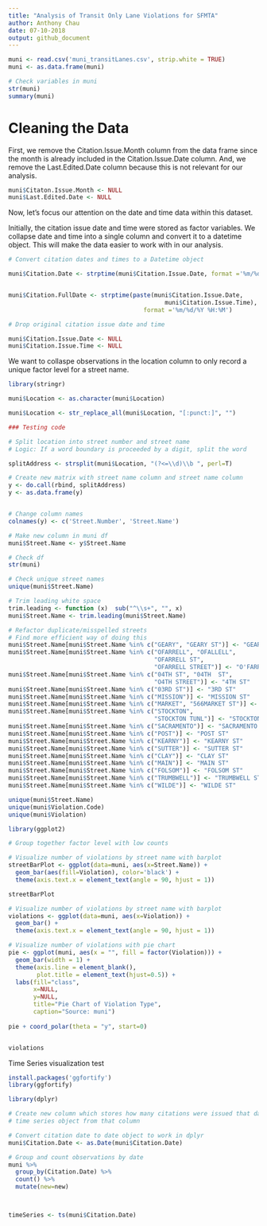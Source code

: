 ```yaml
---
title: "Analysis of Transit Only Lane Violations for SFMTA"
author: Anthony Chau
date: 07-10-2018
output: github_document
---
```



```r
muni <- read.csv('muni_transitLanes.csv', strip.white = TRUE)
muni <- as.data.frame(muni)

# Check variables in muni
str(muni)
summary(muni)

```
# Cleaning the Data

First, we remove the Citation.Issue.Month column from the data frame since the
month is already included in the Citation.Issue.Date column. And, we remove the 
Last.Edited.Date column because this is not relevant for our analysis.
```r
muni$Citaton.Issue.Month <- NULL
muni$Last.Edited.Date <- NULL
```

Now, let's focus our attention on the date and time data within this dataset.

Initially, the citation issue date and time were stored as factor variables. We collapse date and time into a single column and convert it to a datetime object. This will make the data easier to work with in our analysis.
```r
# Convert citation dates and times to a Datetime object

muni$Citation.Date <- strptime(muni$Citation.Issue.Date, format ='%m/%d/%Y')


muni$Citation.FullDate <- strptime(paste(muni$Citation.Issue.Date, 
                                            muni$Citation.Issue.Time), 
                                      format ='%m/%d/%Y %H:%M')

# Drop original citation issue date and time

muni$Citation.Issue.Date <- NULL
muni$Citation.Issue.Time <- NULL

```


We want to collaspe observations in the location column to only record a unique
factor level for a street name.
```r
library(stringr)

muni$Location <- as.character(muni$Location)

muni$Location <- str_replace_all(muni$Location, "[:punct:]", "")

### Testing code

# Split location into street number and street name
# Logic: If a word boundary is proceeded by a digit, split the word

splitAddress <- strsplit(muni$Location, "(?<=\\d)\\b ", perl=T)

# Create new matrix with street name column and street name column
y <- do.call(rbind, splitAddress)
y <- as.data.frame(y)


# Change column names
colnames(y) <- c('Street.Number', 'Street.Name')

# Make new column in muni df
muni$Street.Name <- y$Street.Name

# Check df
str(muni)

# Check unique street names
unique(muni$Street.Name)

# Trim leading white space
trim.leading <- function (x)  sub("^\\s+", "", x)
muni$Street.Name <- trim.leading(muni$Street.Name)

# Refactor duplicate/misspelled streets
# Find more efficient way of doing this
muni$Street.Name[muni$Street.Name %in% c("GEARY", "GEARY ST")] <- "GEARY BLVD"
muni$Street.Name[muni$Street.Name %in% c("OFARRELL", "OFALLELL", 
                                         "OFARRELL ST", 
                                         "OFARRELL STREET")] <- "O'FARRELL ST"
muni$Street.Name[muni$Street.Name %in% c("04TH ST", "04TH  ST",
                                         "O4TH STREET")] <- "4TH ST"
muni$Street.Name[muni$Street.Name %in% c("03RD ST")] <- "3RD ST"
muni$Street.Name[muni$Street.Name %in% c("MISSION")] <- "MISSION ST"
muni$Street.Name[muni$Street.Name %in% c("MARKET", "566MARKET ST")] <- "MARKET ST"
muni$Street.Name[muni$Street.Name %in% c("STOCKTON", 
                                         "STOCKTON TUNL")] <- "STOCKTON ST"
muni$Street.Name[muni$Street.Name %in% c("SACRAMENTO")] <- "SACRAMENTO ST"
muni$Street.Name[muni$Street.Name %in% c("POST")] <- "POST ST"
muni$Street.Name[muni$Street.Name %in% c("KEARNY")] <- "KEARNY ST"
muni$Street.Name[muni$Street.Name %in% c("SUTTER")] <- "SUTTER ST"
muni$Street.Name[muni$Street.Name %in% c("CLAY")] <- "CLAY ST"
muni$Street.Name[muni$Street.Name %in% c("MAIN")] <- "MAIN ST"
muni$Street.Name[muni$Street.Name %in% c("FOLSOM")] <- "FOLSOM ST"
muni$Street.Name[muni$Street.Name %in% c("TRUMBWELL")] <- "TRUMBWELL ST"
muni$Street.Name[muni$Street.Name %in% c("WILDE")] <- "WILDE ST"

unique(muni$Street.Name)
unique(muni$Violation.Code)
unique(muni$Violation)


```

```r
library(ggplot2)

# Group together factor level with low counts

# Visualize number of violations by street name with barplot
streetBarPlot <- ggplot(data=muni, aes(x=Street.Name)) + 
  geom_bar(aes(fill=Violation), color='black') +
  theme(axis.text.x = element_text(angle = 90, hjust = 1))

streetBarPlot

# Visualize number of violations by street name with barplot
violations <- ggplot(data=muni, aes(x=Violation)) + 
  geom_bar() +
  theme(axis.text.x = element_text(angle = 90, hjust = 1))

# Visualize number of violations with pie chart
pie <- ggplot(muni, aes(x = "", fill = factor(Violation))) + 
  geom_bar(width = 1) +
  theme(axis.line = element_blank(), 
        plot.title = element_text(hjust=0.5)) + 
  labs(fill="class", 
       x=NULL, 
       y=NULL, 
       title="Pie Chart of Violation Type", 
       caption="Source: muni")
  
pie + coord_polar(theta = "y", start=0)


violations

```

Time Series visualization test
```r
install.packages('ggfortify')
library(ggfortify)

library(dplyr)

# Create new column which stores how many citations were issued that day and build 
# time series object from that column

# Convert citation date to date object to work in dplyr
muni$Citation.Date <- as.Date(muni$Citation.Date)

# Group and count observations by date 
muni %>%
  group_by(Citation.Date) %>%
  count() %>%
  mutate(new=new)



timeSeries <- ts(muni$Citation.Date)
```

